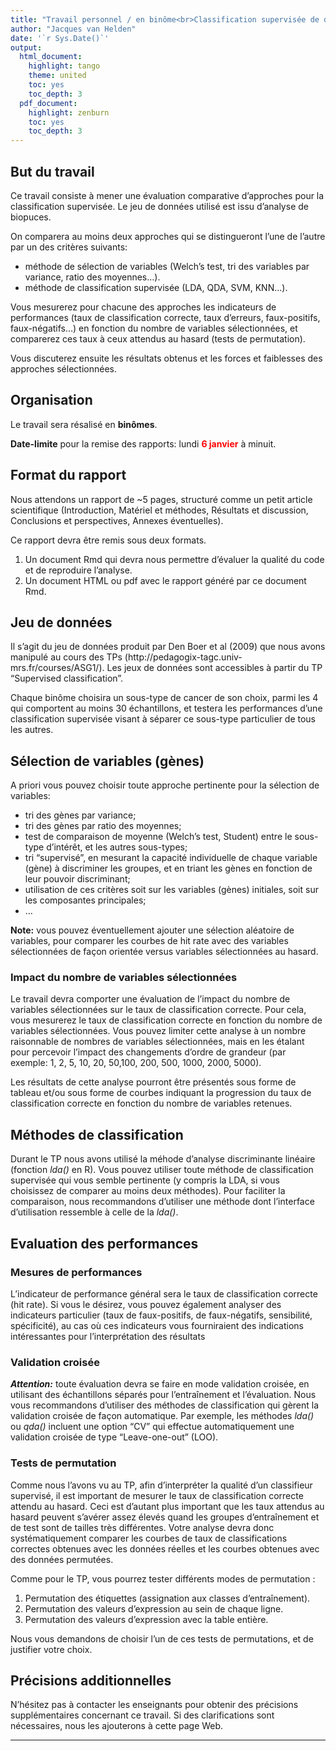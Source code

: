 ```yaml
---
title: "Travail personnel / en binôme<br>Classification supervisée de données de biopuces"
author: "Jacques van Helden"
date: '`r Sys.Date()`'
output:
  html_document:
    highlight: tango
    theme: united
    toc: yes
    toc_depth: 3
  pdf_document:
    highlight: zenburn
    toc: yes
    toc_depth: 3
---
```



## But du travail

Ce travail consiste à mener une évaluation comparative d'approches pour la classification supervisée. Le jeu de données utilisé est issu d'analyse de biopuces.

On comparera au moins deux approches qui se distingueront l'une de l'autre par un des critères suivants: 

  * méthode de sélection de variables (Welch's test, tri des variables par variance, ratio des moyennes...).
  * méthode de classification supervisée (LDA, QDA, SVM, KNN...).
  
Vous mesurerez pour chacune des approches les indicateurs de performances (taux de classification correcte, taux d'erreurs, faux-positifs, faux-négatifs...) en fonction du nombre de variables sélectionnées, et comparerez ces taux à ceux attendus au hasard (tests de permutation). 

Vous discuterez ensuite les résultats obtenus et les forces et faiblesses des approches sélectionnées.

## Organisation

Le travail sera résalisé en **binômes**.

**Date-limite** pour la remise des rapports: lundi <font color="red">**6 janvier**</font> à minuit.

## Format du rapport

Nous attendons un rapport de ~5 pages, structuré comme un petit article scientifique (Introduction, Matériel et méthodes, Résultats et discussion, Conclusions et perspectives, Annexes éventuelles).

Ce rapport devra être remis sous deux formats.

  1. Un document Rmd qui devra nous permettre d'évaluer la qualité du code et de reproduire l'analyse.
  2. Un document HTML ou pdf avec le rapport généré par ce document Rmd.

## Jeu de données

Il s'agit du jeu de données produit par Den Boer et al (2009) que nous avons manipulé au cours des TPs (http://pedagogix-tagc.univ-mrs.fr/courses/ASG1/). Les jeux de données sont accessibles à partir du TP "Supervised classification".

Chaque binôme choisira un sous-type de cancer de son choix, parmi les 4 qui comportent au moins 30 échantillons, et testera les performances d'une classification supervisée visant à séparer ce sous-type particulier de tous les autres.

## Sélection de variables (gènes)

A priori vous pouvez choisir toute approche pertinente pour la sélection de variables: 

  * tri des gènes par variance;
  * tri des gènes par ratio des moyennes;
  * test de comparaison de moyenne  (Welch's test, Student) entre le sous-type d'intérêt, et les autres sous-types;
  * tri "supervisé", en mesurant la capacité individuelle de chaque variable (gène) à discriminer les groupes, et en triant les gènes en fonction de leur pouvoir discriminant;
   * utilisation de ces critères soit sur les variables (gènes) initiales, soit sur les composantes principales;
   * ...
  
**Note:**  vous pouvez éventuellement ajouter une sélection aléatoire de variables, pour comparer les courbes de hit rate avec des variables sélectionnées de façon orientée versus variables sélectionnées au hasard.

### Impact du nombre de variables sélectionnées

Le travail devra comporter une évaluation de l'impact du nombre de variables sélectionnées sur le taux de classification correcte. Pour cela, vous mesurerez le taux de classification correcte en fonction du nombre de variables sélectionnées. Vous pouvez limiter cette analyse à un nombre raisonnable de nombres de variables sélectionnées, mais en les étalant pour percevoir l'impact des changements d'ordre de grandeur (par exemple: 1, 2, 5, 10, 20, 50,100, 200, 500, 1000, 2000, 5000).

Les résultats de cette analyse pourront être présentés sous forme de tableau et/ou sous forme de courbes indiquant la progression du taux de classification correcte en fonction du nombre de variables retenues. 


## Méthodes de classification

Durant le TP nous avons utilisé la méhode d'analyse discriminante linéaire (fonction *lda()* en R). Vous pouvez utiliser toute méthode de classification supervisée qui vous semble pertinente (y compris la LDA, si vous choisissez de comparer au moins deux méthodes). Pour faciliter la comparaison, nous recommandons d'utiliser une méthode dont l'interface d'utilisation ressemble à celle de la *lda()*.

## Evaluation des performances

### Mesures de performances

L'indicateur de performance général sera le <span class="concept">taux de classification correcte</span> (<span class="concept">hit rate</span>). Si vous le désirez, vous pouvez également analyser des indicateurs particulier (taux de faux-positifs, de faux-négatifs, sensibilité, spécificité), au cas où ces indicateurs vous fourniraient des indications intéressantes pour l'interprétation des résultats 

### Validation croisée

***Attention:*** toute évaluation devra se faire en mode <span class="concept">validation croisée</span>, en utilisant des échantillons séparés pour l'entraînement et l'évaluation. Nous vous recommandons d'utiliser des méthodes de classification qui gèrent la validation croisée de façon automatique. Par exemple, les méthodes *lda()* ou *qda()* incluent une option "CV" qui effectue automatiquement une validation croisée de type "Leave-one-out" (LOO).


### Tests de permutation

Comme nous l'avons vu au TP, afin d'interpréter la qualité d'un classifieur supervisé, il est important de mesurer le taux de classification correcte attendu au hasard. Ceci est d'autant plus important que les taux attendus au hasard peuvent s'avérer assez élevés quand les groupes d'entraînement et de test sont de tailles très différentes. Votre analyse devra donc systématiquement comparer les courbes de taux de classifications correctes obtenues avec les données réelles et les courbes obtenues avec des données permutées. 

Comme pour le TP, vous pourrez tester différents modes de permutation :

1. Permutation des étiquettes (assignation aux classes d'entraînement).
2. Permutation des valeurs d'expression au sein de chaque ligne.
3. Permutation des valeurs d'expression avec la table entière. 

Nous vous demandons de choisir l'un de ces tests de permutations, et de justifier votre choix. 

## Précisions additionnelles

N'hésitez pas à contacter les enseignants pour obtenir des précisions supplémentaires concernant ce travail. 
Si des clarifications sont nécessaires, nous les ajouterons à cette page Web. 

<hr>
